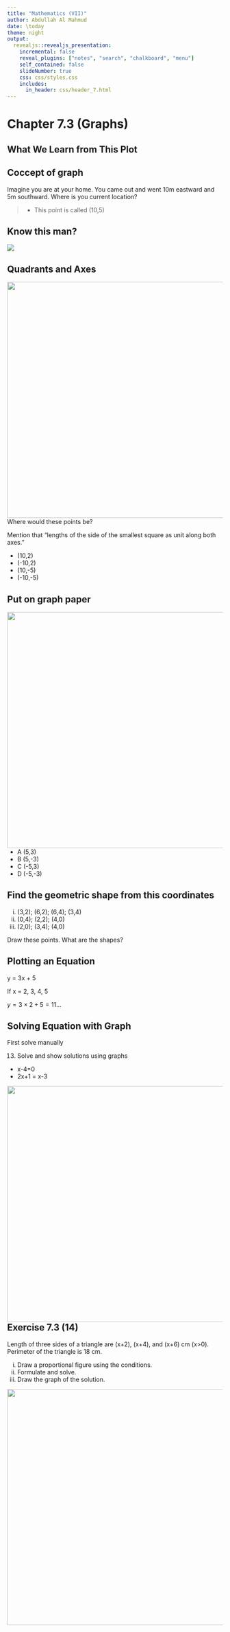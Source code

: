 ```yaml
---
title: "Mathematics (VII)"
author: Abdullah Al Mahmud
date: \today
theme: night
output: 
  revealjs::revealjs_presentation:
    incremental: false
    reveal_plugins: ["notes", "search", "chalkboard", "menu"]
    self_contained: false
    slideNumber: true
    css: css/styles.css
    includes:
      in_header: css/header_7.html
---
```


# Chapter 7.3 (Graphs)

## What We Learn from This Plot


## Coccept of graph 
Imagine you are at your home. You came out and went 10m eastward and 5m southward. Where is you current location? 


> - This point is called (10,5)

## Know this man? 
<img src="img/seven/rene-descartes.jpg">

## Quadrants and Axes

<img style="float: left" src="img/seven/graph.png" width ="550">

<div style="display: block">Where would these points be?

Mention that "lengths of the side of the smallest square as unit along both axes." 
</div>

- (10,2)
- (-10,2)
- (10,-5)
- (-10,-5)


## Put on graph paper

<img style="float: left" src="img/seven/graph-paper.png" width="550">

<div style="display: block">
- A (5,3)
- B (5,-3)
- C (-5,3)
- D (-5,-3)
</div>
## Find the geometric shape from this coordinates

i. (3,2); (6,2); (6,4); (3,4)
ii. (0,4); (2,2); (4,0)
iii. (2,0); (3,4); (4,0)

Draw these points. What are the shapes?

## Plotting an Equation

y = 3x + 5

If x = 2, 3, 4, 5

$y=3 \times 2 + 5 = 11$...

## Solving Equation with Graph

First solve manually 

13. Solve and show solutions using graphs

<div class="container">
<div class="col">
- x-4=0
- 2x+1 = x-3 
</div>
<div class="col">
<img style="float: left" src="img/seven/graph-paper.png" width ="550"> 
</div>
</div>

## Exercise 7.3 (14)
Length of three sides of a triangle are (x+2), (x+4), and (x+6) cm (x>0). Perimeter of the triangle is 18 cm. 

<div class="container">
<div class="col">
i. Draw a proportional figure using the conditions. 
ii. Formulate and solve. 
iii. Draw the graph of the solution. 
</div>
<div class="col">
<img style="float: left" src="img/seven/graph-paper.png" width ="550"> 
</div>
</div>